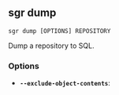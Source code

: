
## sgr dump

```sgr dump [OPTIONS] REPOSITORY```

Dump a repository to SQL.

### Options

  * **`--exclude-object-contents`**: 
